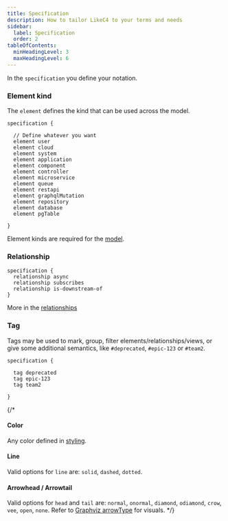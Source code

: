 ```yaml
---
title: Specification
description: How to tailor LikeC4 to your terms and needs
sidebar: 
  label: Specification
  order: 2
tableOfContents:
  minHeadingLevel: 3
  maxHeadingLevel: 6  
---
```


In the `specification` you define your notation.

### Element kind

The `element` defines the kind that can be used across the model.

```likec4 copy
specification {

  // Define whatever you want
  element user
  element cloud
  element system
  element application
  element component
  element controller
  element microservice
  element queue
  element restapi
  element graphqlMutation
  element repository
  element database
  element pgTable

}
```

Element kinds are required for the [model](/dsl/model).

### Relationship

```likec4
specification {
  relationship async
  relationship subscribes
  relationship is-downstream-of
}
```

More in the [relationships](/dsl/relationships/#relationship-kinds)

### Tag

Tags may be used to mark, group, filter elements/relationships/views, or give some additional semantics, like `#deprecated`, `#epic-123` or `#team2`.

```likec4
specification {

  tag deprecated
  tag epic-123
  tag team2

}
```

{/*

#### Color
Any color defined in [styling](./styling).

#### Line
Valid options for `line` are: `solid`, `dashed`, `dotted`.

#### Arrowhead / Arrowtail
Valid options for `head` and `tail` are: `normal`, `onormal`, `diamond`, `odiamond`, `crow`, `vee`, `open`, `none`.
Refer to [Graphviz arrowType](https://graphviz.org/docs/attr-types/arrowType/) for visuals.
 */}
